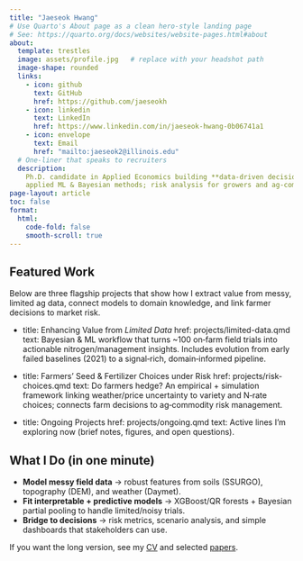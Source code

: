 ```yaml
---
title: "Jaeseok Hwang"
# Use Quarto's About page as a clean hero-style landing page
# See: https://quarto.org/docs/websites/website-pages.html#about
about:
  template: trestles
  image: assets/profile.jpg   # replace with your headshot path
  image-shape: rounded
  links:
    - icon: github
      text: GitHub
      href: https://github.com/jaeseokh
    - icon: linkedin
      text: LinkedIn
      href: https://www.linkedin.com/in/jaeseok-hwang-0b06741a1
    - icon: envelope
      text: Email
      href: "mailto:jaeseok2@illinois.edu"
  # One-liner that speaks to recruiters
  description: 
    Ph.D. candidate in Applied Economics building **data-driven decision systems** for agriculture; 
    applied ML & Bayesian methods; risk analysis for growers and ag‑commodity markets.
page-layout: article
toc: false
format:
  html:
    code-fold: false
    smooth-scroll: true
---
```


## Featured Work

Below are three flagship projects that show how I extract value from messy, limited ag data, connect models to domain knowledge, and link farmer decisions to market risk.

::: {.grid .cards}
-   title: Enhancing Value from *Limited Data*
    href: projects/limited-data.qmd
    text: Bayesian & ML workflow that turns ~100 on‑farm field trials into actionable nitrogen/management insights. Includes evolution from early failed baselines (2021) to a signal‑rich, domain‑informed pipeline.

-   title: Farmers’ Seed & Fertilizer Choices under Risk
    href: projects/risk-choices.qmd
    text: Do farmers hedge? An empirical + simulation framework linking weather/price uncertainty to variety and N‑rate choices; connects farm decisions to ag‑commodity risk management.

-   title: Ongoing Projects
    href: projects/ongoing.qmd
    text: Active lines I’m exploring now (brief notes, figures, and open questions).
:::

## What I Do (in one minute)

- **Model messy field data** → robust features from soils (SSURGO), topography (DEM), and weather (Daymet).  
- **Fit interpretable + predictive models** → XGBoost/QR forests + Bayesian partial pooling to handle limited/noisy trials.  
- **Bridge to decisions** → risk metrics, scenario analysis, and simple dashboards that stakeholders can use.  

If you want the long version, see my [CV](cv/cv.pdf){target=_blank} and selected [papers](papers/).

